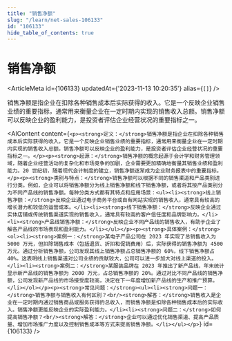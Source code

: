 ```yaml
---
title: "销售净额"
slug: "/learn/net-sales-106133"
id: "106133"
hide_table_of_contents: true
---
```



# 销售净额

<ArticleMeta id={106133} updatedAt={'2023-11-13 10:20:35'} alias={`[]`} />
<div className='border-solid border-b border-t-0 my-4 border-[var(--ifm-color-gray-300)]' />

销售净额是指企业在扣除各种销售成本后实际获得的收入。它是一个反映企业销售业绩的重要指标，通常用来衡量企业在一定时期内实现的销售收入总额。销售净额可以反映企业的盈利能力，是投资者评估企业经营状况的重要指标之一。

<AIContent content={`<p><strong>定义：</strong>销售净额是指企业在扣除各种销售成本后实际获得的收入。它是一个反映企业销售业绩的重要指标，通常用来衡量企业在一定时期内实现的销售收入总额。销售净额可以反映企业的盈利能力，是投资者评估企业经营状况的重要指标之一。</p><p><strong>起源：</strong>销售净额的概念起源于会计学和财务管理领域，随着企业经营活动的复杂化和市场竞争的加剧，企业需要更加精确地衡量其销售业绩和盈利能力。20 世纪初，随着现代会计制度的建立，销售净额逐渐成为企业财务报表中的重要指标。</p><p><strong>类别与特点：</strong>销售净额可以根据不同的销售渠道和产品类别进行分类。例如，企业可以将销售净额分为线上销售净额和线下销售净额，或者将其按产品类别分为不同产品线的销售净额。每种分类方式都有其特点和应用场景：<ul><li><strong>线上销售净额：</strong>反映企业通过电子商务平台或自有网站实现的销售收入，通常具有较高的增长潜力和较低的运营成本。</li><li><strong>线下销售净额：</strong>反映企业通过实体店铺或传统销售渠道实现的销售收入，通常具有较高的客户信任度和品牌影响力。</li><li><strong>产品线销售净额：</strong>反映企业不同产品线的销售收入，有助于企业了解各产品线的市场表现和盈利能力。</li></ul></p><p><strong>具体案例：</strong><ol><li><strong>案例一：</strong>某电子产品公司在 2023 年实现了总销售收入为 5000 万元，但扣除销售成本（包括退货、折扣和促销费用）后，实际获得的销售净额为 4500 万元。通过分析销售净额，公司发现其线上销售净额占总销售净额的 60%，线下销售净额占 40%。这表明线上销售渠道对公司业绩的贡献较大，公司可以进一步加大对线上渠道的投入。</li><li><strong>案例二：</strong>某服装品牌在 2023 年推出了新产品线，年末统计显示新产品线的销售净额为 2000 万元，占总销售净额的 20%。通过对比不同产品线的销售净额，公司发现新产品线的市场接受度较高，决定在下一年度增加新产品线的生产和推广预算。</li></ol></p><p><strong>常见问题：</strong><ul><li><strong>问题一：</strong>销售净额与销售收入有何区别？<br/><strong>解答：</strong>销售收入是企业在一定时期内通过销售商品或服务获得的总收入，而销售净额是扣除各种销售成本后的实际收入。销售净额更能反映企业的实际盈利能力。</li><li><strong>问题二：</strong>如何提高销售净额？<br/><strong>解答：</strong>企业可以通过优化销售渠道、提高产品质量、增加市场推广力度以及控制销售成本等方式来提高销售净额。</li></ul></p>`} id={106133} />
